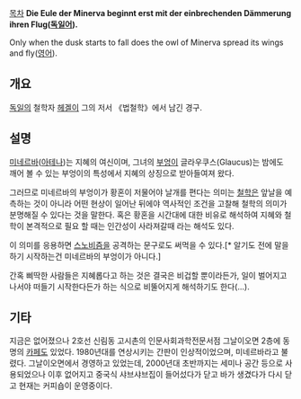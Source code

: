 [[목차]]
'''Die Eule der Minerva beginnt erst mit der einbrechenden Dämmerung ihren Flug([[독일어]]).'''

Only when the dusk starts to fall does the owl of Minerva spread its wings and fly([[영어]]).
== 개요 ==
[[독일]]의 철학자 [[헤겔]]이 그의 저서 《법철학》에서 남긴 경구.
== 설명 ==
[[미네르바]]([[아테나]])는 지혜의 여신이며, 그녀의 [[부엉이]] 글라우쿠스(Glaucus)는 밤에도 깨어 볼 수 있는 부엉이의 특성에서 지혜의 상징으로 받아들여져 왔다. 

그러므로 미네르바의 부엉이가 황혼이 저물어야 날개를 편다는 의미는 [[철학]]은 앞날을 예측하는 것이 아니라 어떤 현상이 일어난 뒤에야 역사적인 조건을 고찰해 철학의 의미가 분명해질 수 있다는 것을 말한다.
혹은 황혼을 시간대에 대한 비유로 해석하여 지혜와 철학이 본격적으로 필요 할 때는 인간성이 사라져갈때 라는 해석도 있다.

이 의미를 응용하면 [[스노비즘]]을 공격하는 문구로도 써먹을 수 있다.[* 알기도 전에 말을 하기 시작하는건 미네르바의 부엉이가 아니다.]

간혹 삐딱한 사람들은 지혜롭다고 하는 것은 결국은 비겁할 뿐이라든가, 일이 벌어지고 나서야 떠들기 시작한다든가 하는 식으로 비뚤어지게 해석하기도 한다(...).
== 기타 ==
지금은 없어졌으나 2호선 신림동 고시촌의 인문사회과학전문서점 그날이오면 2층에 동명의 [[카페]]도 있었다. 1980년대를 연상시키는 간판이 인상적이었으며, 미네르바라고 불렸다. 그날이오면에서 경영하고 있었는데, 2000년대 초반까지는 세미나 공간 등으로 사용되었으나 이후 없어지고 중국식 샤브샤브집이 들어섰다가 닫고 바가 생겼다가 다시 닫고 현재는 커피숍이 운영중이다. 
